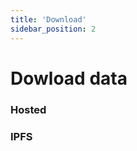 ```yaml
---
title: 'Download'
sidebar_position: 2
---
```



# Dowload data

### Hosted


<SdkCodeBlock
  ts={RetrieveHostedJs}
  py={RetrieveHostedPy}
  java={RetrieveHostedJava}
  php={RetrieveHostedPhp}
  go={RetrieveHostedGo}
/>

### IPFS


<SdkCodeBlock
  ts={RetrieveIpfsJs}
  py={RetrieveIpfsPy}
  java={RetrieveIpfsJava}
  php={RetrieveIpfsPhp}
  go={RetrieveIpfsGo}
/>

